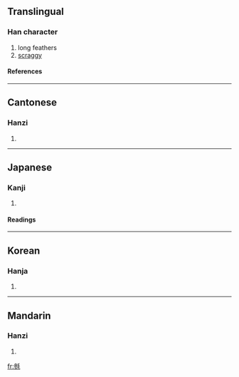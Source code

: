 {{see|毵}}

==Translingual==
===Han character===
{{Han char|rn=82|rad=毛|as=11|sn=15|four=2221<sub>4</sub>|canj=戈竹竹手山 (IHHQU)}}
# long feathers
# [[scraggy]]
====References====
{{Han ref|kx=0595.370|dkj=16942|dj=0987.150|hdz=32005.130|uh=6BFF|ud=27647|bh=E5F7|bd=58871}}

----
==Cantonese==
===Hanzi===
{{yue-hanzi|jyut=|y=saam1}}
# {{defn|Cantonese}}

----
==Japanese==
===Kanji===
{{ja-kanji|grade=|rs=毛11}}
# {{defn|Japanese}} 
====Readings====
{{ja-readings|on=[[さん]] (san)|kun=[[けがながい]] (keganagai)}}

----
==Korean==
===Hanja===
{{ko-hanja|hangeul=삼|eumhun=|rv=sam|mr=sam|y=sam}}
# {{defn|Korean}}

----
==Mandarin==
===Hanzi===
{{cmn-hanzi|sim=毵|pin=[[sān]] (san1)|wg=san<sup>1</sup>}}
# {{defn|Mandarin}}

[[fr:毿]]